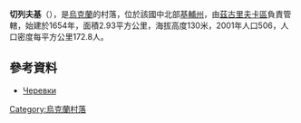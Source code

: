 {{coord|50|27|49|N|31|45|2|E|scale:30000|display=title}}

'''切列夫基'''（{{lang-uk|Черевки}}），是[[烏克蘭|烏克蘭]]的村落，位於該國中北部[[基輔州|基輔州]]，由[[茲古里夫卡區|茲古里夫卡區]]負責管轄，始建於1654年，面積2.93平方公里，海拔高度130米，2001年人口506，人口密度每平方公里172.8人。

==參考資料==
* [http://w1.c1.rada.gov.ua/pls/z7502/A005?rdat1=04.11.2012&rf7571=15714 Черевки]{{dead link|date=2017年11月 |bot=InternetArchiveBot |fix-attempted=yes }}

{{Ukraine-geo-stub}}
[[Category:烏克蘭村落|Category:烏克蘭村落]]